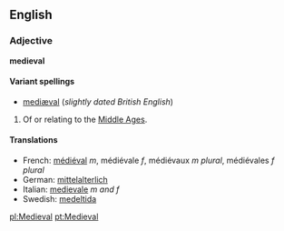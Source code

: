 ==English==
===Adjective===
'''medieval'''

====Variant spellings====
*[[mediæval]] (''slightly dated British English'')

#Of or relating to the [[Middle Ages]].

====Translations====
*French: [[médiéval]] ''m'', médiévale ''f'', médiévaux ''m plural'', médiévales ''f plural''
*German: [[mittelalterlich]]
*Italian: [[medievale]] ''m and f''
*Swedish: [[medeltida]]

[[pl:Medieval]]
[[pt:Medieval]]